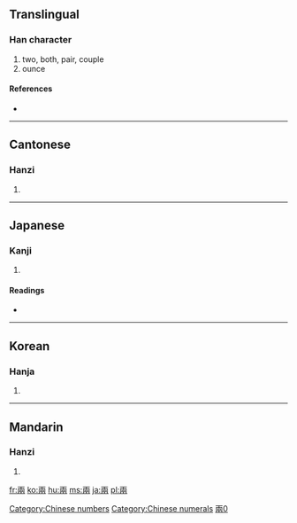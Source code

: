 {{also|両|两}}
==Translingual==

===Han character===
{{Han char|rn=11|rad=入|as=06|sn=8|four=1022<sub>7</sub>|canj=一中月人 (MLBO)}}

# two, both, pair, couple
# ounce

====References====
* {{Han ref|kx=0126.130|dkj=01436|dj=0272.110|hdz=10024.020|uh=5169|ud=20841|bh=A8E2|bd=43234}}

[[Category:Chinese numbers]]
[[Category:Chinese numerals]]

----

==Cantonese==

===Hanzi===
{{yue-hanzi|jyut=|y=leung5}}

# {{defn|Cantonese}}

----

==Japanese==

===Kanji===
{{ja-kanji|grade=|rs=入06}}

# {{defn|Japanese}}

====Readings====
* {{ja-readings|on=[[りょう]] (ryō)|kun=[[ふたつ]] (futatsu)}}

----

==Korean==

===Hanja===
{{ko-hanja|hangeul=량|rv=ryang|mr=ryang}}

# {{defn|Korean}}

----

==Mandarin==

===Hanzi===
{{cmn-hanzi|sim=两|pin=[[liǎng]] ([[liang3]])|wg=liang<sup>3</sup>}}

# {{defn|Mandarin}}

[[Category:CJKV characters simplified differently in Japan and China|兩0]]

[[fr:兩]]
[[ko:兩]]
[[hu:兩]]
[[ms:兩]]
[[ja:兩]]
[[pl:兩]]